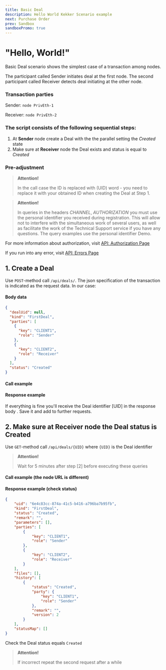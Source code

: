 ```yaml
---
title: Basic Deal
description: Hello World Kekker Scenario example
next: Purchase Order
prev: Sandbox
sandboxPromo: true
---
```




# "Hello, World!"

Basic Deal scenario shows the simplest case of a transaction among nodes.

The participant called Sender initiates deal at the first node. 
The second participant called Receiver detects deal initiating at the other node.

### Transaction parties
Sender: `node PrivEth-1`

Receiver: `node PrivEth-2`

### The script consists of the following sequential steps:
1. At **Sender** node create a Deal with the the parallel setting the *Created* state
2. Make sure at **Receiver** node the Deal exists and status is equal to *Created*

### Pre-adjustment
> **Attention!** 
>
> In the call case the ID is replaced with (UID) word - you need to replace it with your obtained ID when creating the Deal at Step 1.

> **Attention!** 
>
> In queries in the headers *CHANNEL*, *AUTHORIZATION* you must use the personal identifier you received during registration. This will allow not to interfere with the simultaneous work of several users, as well as facilitate the work of the Technical Support service if you have any questions. The query examples use the personal identifier Demo.

For more information about authorization, visit [API: Authorization Page](/docs/api/authorization.html)

If you run into any error, visit [API: Errors Page ](/docs/api/handling-errors.html)

## 1. Create a Deal

Use `POST`-method call `/api/deals/`. The json specification of the transaction is indicated as the request data. In our case:

#### Body data
```json
{
  "dealUid": null,
  "kind": "FirstDeal",
  "parties": [
    {
      "key": "CLIENT1",
      "role": "Sender"
    },
    {
      "key": "CLIENT2",
      "role": "Receiver"
    }
  ],
  "status": "Created"
}
```

#### Call example

<TabBar>
    <TabItem label="Ethereum">
       <CodeEditor code={
       `
curl -X POST "http://democlient1.kekker.com/api/deals"
-H "Accept: application/json"
-H "Channel: {CHANNEL}"
-H "Content-Type: application/json"
-H "Authorization: {AUTHORIZATION}"
-d "
{
 "dealUid": null,
 "kind": "FirstDeal",
 "parties": [
   {
     "key": "CLIENT1",
     "role": "Sender"
   },
   {
     "key": "CLIENT2",
     "role": "Receiver"
   }
 ],
 "status": "Created"
}"
       `
       } />
    </TabItem>
    <TabItem label="HyperLedger">
        <CodeEditor code={
       `
curl -X POST "http://hyperdemoclient1.kekker.com/api/deals"
-H "Accept: application/json"
-H "Channel: {CHANNEL}"
-H "Content-Type: application/json"
-H "Authorization: {AUTHORIZATION}"
-d "
{
 "dealUid": null,
 "kind\": "FirstDeal",
 "parties": [
   {
     "key": "HYPERCLIENT1",
     "role": "Sender"
   },
   {
     "key": "HYPERCLIENT2",
     "role": "Receiver"
   }
 ],
 "status": "Created"
}"
       `
        } />
    </TabItem>
</TabBar>


#### Response example

If everything is fine you'll receive the Deal identifier [UID] in the response body . Save it and add to further requests.

## 2. Make sure at Receiver node the Deal status is Created
Use `GET`-method call `/api/deals/{UID}` where `{UID}` is the Deal identifier

> **Attention!** 
>
> Wait for 5 minutes after step [2] before executing these queries

#### Call example (the node URL is different)

<TabBar>
    <TabItem label="Ethereum">
       <CodeEditor code={
       `
curl -X GET "http://democlient2.kekker.com/api/deals/{UID}"
-H "Accept: application/json"
-H "Channel: {CHANNEL}"
-H "Authorization: {AUTHORIZATION}"
       `
       } />
    </TabItem>
    <TabItem label="HyperLedger">
        <CodeEditor code={
       `
curl -X GET "http://hyperdemoclient2.kekker.com/api/deals/{UID}"
-H "Accept: application/json"
-H "Channel: {CHANNEL}"
-H "Authorization: {AUTHORIZATION}"
       `
        } />
    </TabItem>
</TabBar>


#### Response example (check status)
```json
{
    "uid": "6e4c83cc-874a-41c5-b416-a796ba7b95fb",
    "kind": "FirstDeal",
    "status": "Created",
    "remark": "",
    "parameters": [],
    "parties": [
        {
            "key": "CLIENT1",
            "role": "Sender"
        },
        {
            "key": "CLIENT2",
            "role": "Receiver"
        }
    ],
    "files": [],
    "history": [
        {
            "status": "Created",
            "party": {
                "key": "CLIENT1",
                "role": "Sender"
            },
            "remark": "",
            "version": 2
        }
    ],
    "statusMap": []
}
```
Check the Deal status equals `Created`
> **Attention!** 
>
> If incorrect repeat the second request after a while
